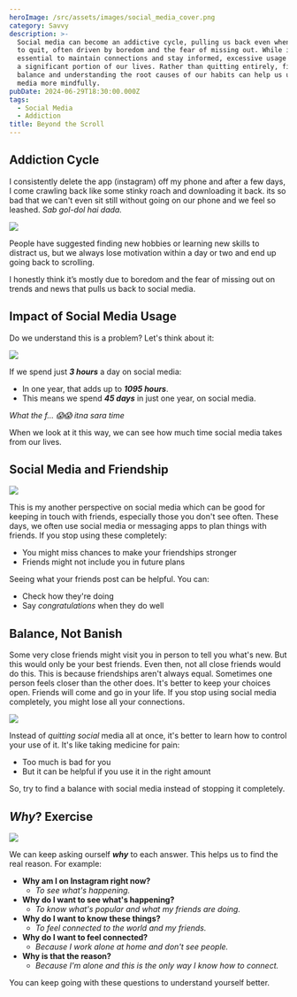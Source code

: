 ```yaml
---
heroImage: /src/assets/images/social_media_cover.png
category: Savvy
description: >-
  Social media can become an addictive cycle, pulling us back even when we try
  to quit, often driven by boredom and the fear of missing out. While it's
  essential to maintain connections and stay informed, excessive usage consumes
  a significant portion of our lives. Rather than quitting entirely, finding a
  balance and understanding the root causes of our habits can help us use social
  media more mindfully.
pubDate: 2024-06-29T18:30:00.000Z
tags:
  - Social Media
  - Addiction
title: Beyond the Scroll
---
```


## Addiction Cycle

I consistently delete the app (instagram) off my phone and after a few days, I come crawling back like some stinky roach and downloading it back. its so bad that we can't even sit still without going on our phone and we feel so leashed. _Sab gol-dol hai dada._

![](../../assets/images/round-round.gif)

People have suggested finding new hobbies or learning new skills to distract us, but we always lose motivation within a day or two and end up going back to scrolling.

I honestly think it’s mostly due to boredom and the fear of missing out on trends and news that pulls us back to social media.

## Impact of Social Media Usage

Do we understand this is a problem? Let's think about it:

![](../../assets/images/wasting-time-on-social-media.jpeg)

If we spend just **_3 hours_** a day on social media:

- In one year, that adds up to **_1095 hours_**.
- This means we spend **_45 days_** in just one year, on social media.

_What the f... 😱😱 itna sara time_

When we look at it this way, we can see how much time social media takes from our lives.

## Social Media and Friendship

![](../../assets/images/socialmedia-friendship.jpg)

This is my another perspective on social media which can be good for keeping in touch with friends, especially those you don't see often.
These days, we often use social media or messaging apps to plan things with friends. If you stop using these completely:

- You might miss chances to make your friendships stronger
- Friends might not include you in future plans

Seeing what your friends post can be helpful. You can:

- Check how they're doing
- Say _congratulations_ when they do well

## Balance, Not Banish

Some very close friends might visit you in person to tell you what's new. But this would only be your best friends. Even then, not all close friends would do this. This is because friendships aren't always equal. Sometimes one person feels closer than the other does.
It's better to keep your choices open. Friends will come and go in your life. If you stop using social media completely, you might lose all your connections.

![](../../assets/images/balance.gif)

Instead of _quitting social_ media all at once, it's better to learn how to control your use of it. It's like taking medicine for pain:

- Too much is bad for you
- But it can be helpful if you use it in the right amount

So, try to find a balance with social media instead of stopping it completely.

## _Why_? Exercise

![](../../assets/images/questioning.jpeg)

We can keep asking ourself **_why_** to each answer. This helps us to find the real reason. For example:

- **Why am I on Instagram right now?**
  - _To see what's happening._
- **Why do I want to see what's happening?**
  - _To know what's popular and what my friends are doing._
- **Why do I want to know these things?**
  - _To feel connected to the world and my friends._
- **Why do I want to feel connected?**
  - _Because I work alone at home and don't see people._
- **Why is that the reason?**
  - _Because I'm alone and this is the only way I know how to connect._

You can keep going with these questions to understand yourself better.
